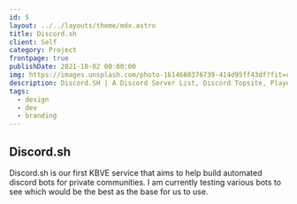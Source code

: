 ```yaml
---
id: 5
layout: ../../layouts/theme/mdx.astro
title: Discord.sh
client: Self
category: Project
frontpage: true
publishDate: 2021-10-02 00:00:00
img: https://images.unsplash.com/photo-1614680376739-414d95ff43df?fit=crop&w=1400&h=700&q=75
description: Discord.SH | A Discord Server List, Discord Topsite, Player Reward System and Bot Project.
tags:
  - design
  - dev
  - branding
---
```


## Discord.sh

Discord.sh is our first KBVE service that aims to help build automated discord bots for private communities. I am currently testing various bots to see which would be the best as the base for us to use. 